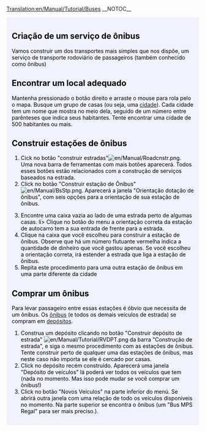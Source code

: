[[Translation:en/Manual/Tutorial/Buses]]
__NOTOC__
{{en/Tabs|5|2
|pt/Manual/Tutorial/Tutorial|1. Inicio<!--
-->|pt/Manual/Tutorial/Autocarros (Ônibus)|2. Ônibus<!--
-->|pt/Manual/Tutorial/Comboios (Trens)|3. Trens<!--
-->|pt/Manual/Tutorial/Aviões|4. Aviões<!--
-->|pt/Manual/Tutorial/Fim|5. Final}}
<div style="padding:.5em 1em 1em 1em; border-top:none; background-color:#f1f2fe; color:#000;">
{{pt/Manual/Tutorial/Tutorial}}
==Criação de um serviço de ônibus==
Vamos construir um dos transportes mais simples que nos dispõe, um serviço de transporte rodoviário de passageiros (também conhecido como ônibus)

==Encontrar um local adequado==
Mantenha pressionado o botão direito e arraste o mouse para rola pelo o mapa. Busque um grupo de casas (ou seja, uma [[pt/Cidade|cidade]]). Cada cidade tem um nome que mostra no meio dela, seguido de um número entre parênteses que indica seus habitantes. Tente encontrar uma cidade de 500 habitantes ou mais. 
{{en/Phototable|[[File:es/Manual/Tutorial bus 1.png|400px]]|Uma cidade.|none}}

==Construir estações de ônibus==

#Cick no botão "construir estradas"[[File:en/Manual/Roadcnstr.png]]. Uma nova barra de ferramentas com mais botões aparecerá. Todos esses botões estão relacionados com a construção de serviços baseados na estrada.
#Click no botão "Construir estação de Ônibus" [[File:en/Manual/BsStp.png]]. Aparecerá a janela "Orientação dotação de ônibus", com seis opções para a orientação de sua estação de ônibus.
{{en/Phototable|[[File:en/Estação de Ônibus2.jpeg]]|Escolha uma orientação e localização.|none|6=:}}
<ol start="3">
<li>Encontre uma caixa vazia ao lado de uma estrada perto de algumas casas.
li> Clique no botão do menu a orientação correta da estação de autocarro tem a sua entrada de frente para a estrada.
<li> Clique na caixa que você escolheu para construir a estação de ônibus. Observe que há um número flutuante vermelha indica a quantidade de dinheiro que você gastou apenas. Se você escolheu a orientação correta, irá estender a estrada que liga a estação de ônibus.
<li> Repita este procedimento para uma outra estação de ônibus em uma parte diferente da cidade
</ol>
{{en/Phototable|[[File:es/Manual/Tutorial bus 4.png|400px]]|Após a construção das duas estações de ônibus|none|6=:}}

==Comprar um ônibus==
Para levar passageiro entre essas estações é óbvio que necessita de um ônibus. Os [[pt/Ônibus|ônibus]] (e todos os demais veículos de estrada) se compram em [[pt/Depósitos de estrada|depósitos]].
#Construa um depósito clicando no botão "Construir depósito de estrada" [[File:en/Manual/Tutorial/RVDPT.png]] da barra "Construção de estrada", e siga o mesmo procedimento com as estações de ônibus. Tente construir perto de qualquer uma das estações de ônibus, mas neste caso não importa se ele é cercado por casas.
#Click no depósito recém construído. Aparecerá uma janela "Depósito de veículos" lá poderá ver todos os veículos que tem (nada no momento. Mas isso pode mudar se você comprar um ônibus!)
#Click no botão "Novos Veículos" na parte inferior do menú. Se abrirá outra janela com uma relação de todo os veículos disponiveis no momento. Na parte superior se encontra o ônibus (um "Bus MPS Regal" para ser mais preciso.).

{{en/Phototable|[[File:en/Criando um onibus.jpeg]]|O interior do depósito depósito...|none|6=:}}